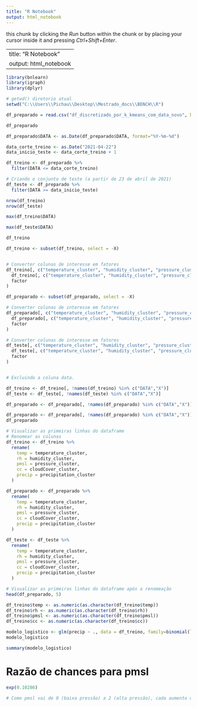 ---
title: "R Notebook"
output: html_notebook
---

 this chunk by clicking the *Run* button within the chunk or by placing your cursor inside it and pressing *Ctrl+Shift+Enter*. 

---
title: "R Notebook"
output: html_notebook
---

```{r}
library(bnlearn)
library(igraph)
library(dplyr)

```


```{r}

# getwd() diretorio atual
setwd("C:\\Users\\Pichau\\Desktop\\Mestrado_docs\\BENCH\\R")

df_preparado = read.csv("df_discretizado_por_k_kmeans_com_data_novo", header = TRUE, sep = ",")


```

```{r}
df_preparado

```

```{r}

df_preparado$DATA <- as.Date(df_preparado$DATA, format="%Y-%m-%d")

data_corte_treino <- as.Date("2021-04-22")
data_inicio_teste <- data_corte_treino + 1

df_treino <- df_preparado %>%
  filter(DATA <= data_corte_treino)

# Criando o conjunto de teste (a partir de 23 de abril de 2021)
df_teste <- df_preparado %>%
  filter(DATA >= data_inicio_teste)

```


```{r}
nrow(df_treino)
nrow(df_teste)
```

```{r}
max(df_treino$DATA)

```

```{r}
max(df_teste$DATA)

```


```{r}
df_treino
```


```{r}
df_treino <- subset(df_treino, select = -X)


# Converter colunas de interesse em fatores
df_treino[, c("temperature_cluster", "humidity_cluster", "pressure_cluster", "cloudCover_cluster", "precipitation_cluster")] <- lapply(
  df_treino[, c("temperature_cluster", "humidity_cluster", "pressure_cluster", "cloudCover_cluster", "precipitation_cluster")],
  factor
)

df_preparado <- subset(df_preparado, select = -X)

# Converter colunas de interesse em fatores
df_preparado[, c("temperature_cluster", "humidity_cluster", "pressure_cluster", "cloudCover_cluster", "precipitation_cluster")] <- lapply(
  df_preparado[, c("temperature_cluster", "humidity_cluster", "pressure_cluster", "cloudCover_cluster", "precipitation_cluster")],
  factor
)

# Converter colunas de interesse em fatores
df_teste[, c("temperature_cluster", "humidity_cluster", "pressure_cluster", "cloudCover_cluster", "precipitation_cluster")] <- lapply(
  df_teste[, c("temperature_cluster", "humidity_cluster", "pressure_cluster", "cloudCover_cluster", "precipitation_cluster")],
  factor
)


# Excluindo a coluna data. 

df_treino <- df_treino[, !names(df_treino) %in% c("DATA","X")]
df_teste <- df_teste[, !names(df_teste) %in% c("DATA","X")]

df_preparado <- df_preparado[, !names(df_preparado) %in% c("DATA","X")]
```


```{r}
df_preparado <- df_preparado[, !names(df_preparado) %in% c("DATA","X")]
df_preparado
```

```{r}
# Visualizar as primeiras linhas do dataframe
# Renomear as colunas
df_treino <- df_treino %>%
  rename(
    temp = temperature_cluster,
    rh = humidity_cluster,
    pmsl = pressure_cluster,
    cc = cloudCover_cluster,
    precip = precipitation_cluster
  )

df_preparado <- df_preparado %>%
  rename(
    temp = temperature_cluster,
    rh = humidity_cluster,
    pmsl = pressure_cluster,
    cc = cloudCover_cluster,
    precip = precipitation_cluster
  )

df_teste <- df_teste %>%
  rename(
    temp = temperature_cluster,
    rh = humidity_cluster,
    pmsl = pressure_cluster,
    cc = cloudCover_cluster,
    precip = precipitation_cluster
  )

# Visualizar as primeiras linhas do dataframe após a renomeação
head(df_preparado, 5)

```
##############################################################################################################################################################
##############################################################################################################################################################
##############################################################################################################################################################
##############################################################################################################################################################
##############################################################################################################################################################
##############################################################################################################################################################
##############################################################################################################################################################
##############################################################################################################################################################

```{r}
df_treino$temp <- as.numeric(as.character(df_treino$temp))
df_treino$rh <- as.numeric(as.character(df_treino$rh))
df_treino$pmsl <- as.numeric(as.character(df_treino$pmsl))
df_treino$cc <- as.numeric(as.character(df_treino$cc))

```


```{r}


modelo_logistico <- glm(precip ~ ., data = df_treino, family=binomial(link=logit))
modelo_logistico

summary(modelo_logistico)

```


# Razão de chances para pmsl
```{r}
exp(0.10286)

# Como pmsl vai de 0 (baixa pressão) a 2 (alta pressão), cada aumento de um nível (por exemplo, de baixa para média, ou de média para alta) aumenta a chance de # chover em cerca de 10,8% (o que é dado pela razão de chances de 1.1084).

```

